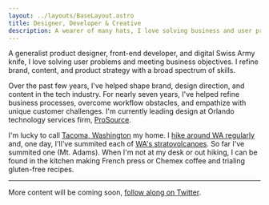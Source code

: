 ```yaml
---
layout: ../layouts/BaseLayout.astro
title: Designer, Developer & Creative
description: A wearer of many hats, I love solving business and user problems. I refine brand, service, and product strategy with a broad spectrum of skills.
---
```


A generalist product designer, front-end developer, and digital Swiss Army knife, I love solving user problems and meeting business objectives. I refine brand, content, and product strategy with a broad spectrum of skills.

Over the past few years, I've helped shape brand, design direction, and content in the tech industry. For nearly seven years, I've helped refine business processes, overcome workflow obstacles, and empathize with unique customer challenges. I'm currently leading design at Orlando technology services firm, [ProSource](https://www.getprosource.com/).

I'm lucky to call [Tacoma, Washington](https://felt.com/map/My-home-9AgWsx7e5SjCLf9Cghe0RG8A?lat=47.287317&lon=-122.391078&zoom=11.674049792376263) my home. I [hike around WA regularly](https://www.wta.org/@@backpacks/scrnm-jmaeat/trip-reports) and, one day, I'll've summited each of [WA's stratovolcanoes](https://en.wikipedia.org/wiki/List_of_Cascade_volcanoes). So far I've summited one (Mt. Adams). When I'm not at my desk or out hiking, I can be found in the kitchen making French press or Chemex coffee and trialing gluten-free recipes.

---

More content will be coming soon, [follow along on Twitter](https://twitter.com/johneatmon_).
